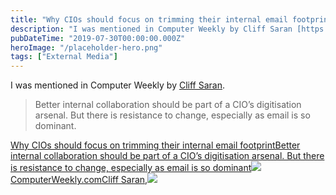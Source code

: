```yaml
---
title: "Why CIOs should focus on trimming their internal email footprint"
description: "I was mentioned in Computer Weekly by Cliff Saran [https://twitter.com/cliffsaran]"
pubDateTime: "2019-07-30T00:00:00.000Z"
heroImage: "/placeholder-hero.png"
tags: ["External Media"]
---
```


I was mentioned in Computer Weekly by [Cliff Saran](https://twitter.com/cliffsaran).

> Better internal collaboration should be part of a CIO’s digitisation arsenal. But there is resistance to change, especially as email is so dominant.

[Why CIOs should focus on trimming their internal email footprintBetter internal collaboration should be part of a CIO’s digitisation arsenal. But there is resistance to change, especially as email is so dominant![](https://www.computerweekly.com/apple-touch-icon-precomposed.png)ComputerWeekly.comCliff Saran,![](https://cdn.ttgtmedia.com/visuals/searchSalesForce/customer_experience/salesforce_article_017.jpg)](https://www.computerweekly.com/news/252467564/Why-CIOs-should-focus-on-trimming-their-internal-email-footprint)
